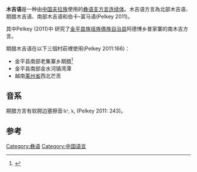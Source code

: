 {{Rough translation|time=2021-04-01T05:15:23+00:00}}
{{Special characters}}
{{Infobox language
|name=木吉语
|nativename=''Bokha''
|states=[[中国|中国]]
|speakers={{sigfig|54,500|2}}
|date=2007
|ref=e16
|familycolor=汉藏语系
|fam1=([[藏缅语族|藏缅语族]])
|fam2=[[缅彝语群|缅彝语群]]
|fam3=[[彝语支|彝语支]]
|fam4=[[彝语东南部方言|彝语东南部方言]]
|fam5=高地普拉语
|fam6=[[木吉语群|木吉语群]]
|fam7=核心木吉语
|lc1=ymc|ld1=南部木吉语
|lc2=ymq|ld2=期腊木吉语
|lc3=ymx|ld3=北木吉
|lc4=ybk|ld4=黑木吉
|lc5=ypm|ld5=富马语
|glotto=core1246
|glottorefname=Core Muji
}}

'''木吉语'''是一种由[[中国|中国]][[夫拉族|夫拉族]]使用的[[彝语支|彝语支]][[方言连续体|方言连续体]]。木吉语方言為北部木吉语、期腊木吉语、南部木吉语和伯卡–富马语(Pelkey 2011)。

其中Pelkey (2011)中
研究了[[金平苗族瑶族傣族自治县|金平苗族瑶族傣族自治县]]阿德博乡普家寨的南木吉方言。

期腊木吉语在以下三個村莊裡使用(Pelkey 2011:166)：
*金平县南部老集寨乡期腊<ref>{{Cite web |url=http://www.ynszxc.gov.cn/villagePage/vIndex.aspx?departmentid=188162 |title=存档副本 |accessdate=2021-04-01 |archive-date=2018-09-27 |archive-url=https://web.archive.org/web/20180927200851/http://www.ynszxc.gov.cn/villagePage/vIndex.aspx?departmentid=188162 |dead-url=no }}</ref>
*金平县南部金水河镇湾潭
*越南[[莱州省|莱州省]]西北芒贡

==音系==
期腊方言有软腭边塞擦音<span style="font-family:Gentium Plus, Charis SIL, Doulos SIL, serif">/k{{PUA|}}ʰ</span>, <span style="font-family:Gentium Plus, Charis SIL, Doulos SIL, serif">k{{PUA|}}</span>, {{IPA|ɡʟ̝/}}(Pelkey 2011: 243)。

==参考==
{{reflist}}

{{中国语言}}
{{汉藏语系}}
{{Lolo-Burmese languages}}

[[Category:彝语|Category:彝语]]
[[Category:中国语言|Category:中国语言]]


{{语言小作品}}